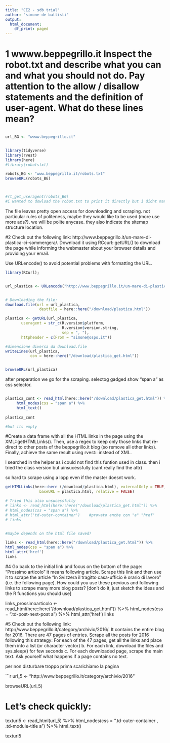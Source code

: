 ```yaml
---
title: "CE2 - sdb trial"
author: "simone de battisti"
output:
  html_document:
    df_print: paged
---
```


# 1 wwww.beppegrillo.it Inspect the robot.txt and describe what you can and what you should not do. Pay attention to the allow / disallow statements and the definition of user-agent. What do these lines mean?

```r

url_BG <- "wwww.beppegrillo.it"


library(tidyverse)
library(rvest)
library(here)
#library(robotstxt)

robots_BG <- "www.beppegrillo.it/robots.txt"
browseURL(robots_BG)



#rt_get_useragent(robots_BG)
#i wanted to dowload the robot.txt to print it directly but i didnt managed
```

The file leaves pretty open access for downloading and scraping. not particular rules of politeness, maybe they would like to be used (more use more ads?).   we will be polite anycase. they also indicate the sitemap structure location.


#2 Check out the following link: http://www.beppegrillo.it/un-mare-di-plastica-ci-sommergera/. Download it using RCcurl::getURL() to download the page while informing the webmaster about your browser details and providing your email.

Use URLencode() to avoid potential problems with formatting the URL.

```r
library(RCurl);


url_plastica <- URLencode("http://www.beppegrillo.it/un-mare-di-plastica-ci-sommergera")


# Downloading the file:
download.file(url = url_plastica,                       
               destfile = here::here("/download/plastica.html"))

plastica <- getURL(url_plastica, 
       useragent = str_c(R.version$platform,
                         R.version$version.string,
                         sep = ", "),
       httpheader = c(From = "simone@ospo.it"))

#dimensione diversa da download.file
writeLines(url_plastica, 
           con = here::here("/download/plastica_get.html"))


browseURL(url_plastica)
```

after preparation we go for the scraping. selectog gadged show "span a" as css selector.

```r

plastica_cont <- read_html(here::here("/download/plastica_get.html")) %>% 
     html_nodes(css = "span a") %>% 
     html_text()
     
plastica_cont

#but its empty

```


#Create a data frame with all the HTML links in the page using the XML::getHTMLLinks(). Then, use a regex to keep only those links that re-direct to other posts of the beppegrillo.it blog (so remove all other links). Finally, achieve the same result using rvest:: instead of XML.


I searched in the helper as i could not find this funtion used in class. then i tried the class version but uinsucessfully (cant really find the attr)

so hard to scrape using a lopp even if the master doesnt work.


```r


getHTMLLinks(here::here (/download/plastica.html), externalOnly = TRUE, xpQuery = "//a/@href",
               baseURL = plastica.html, relative = FALSE)

# Tried this also unsucessfully
# links <- read_html(here::here("/download/plastica_get.html")) %>%
# html_nodes(css = "span a") %>% 
# html_attr('td-outer-container')    #provato anche con "a" "href"
# links


#maybe depends on the html file saved?

links <- read_html(here::here("/download/plastica_get.html")) %>%
html_nodes(css = "span a") %>% 
html_attr('href')    
links

```


#4 Go back to the initial link and focus on the bottom of the page: "Prossimo articolo" it means following article. Scrape this link and then use it to scrape the article "In Svizzera il tragitto casa-ufficio è orario di lavoro” (i.e. the following page). How could you use these previous and following links to scrape many more blog posts? [don’t do it, just sketch the ideas and the R functions you should use]


links_prossimoarticolo <- read_html(here::here("/download/plastica_get.html")) %>%
html_nodes(css = ".td-post-next-post a") %>% 
html_attr('href') 
links



#5 Check out the following link: http://www.beppegrillo.it/category/archivio/2016/. It contains the entire blog for 2016. There are 47 pages of entries. Scrape all the posts for 2016 following this strategy:
For each of the 47 pages, get all the links and place them into a list (or character vector)
b. For each link, download the files and sys.sleep() for few seconds
c. For each downloaded page, scrape the main text. Ask yourself what happens if a page contains no text.


per non disturbare troppo prima scarichiamo la pagina

```r
url_5 <- "http://www.beppegrillo.it/category/archivio/2016"

browseURL(url_5)


# Let's check quickly:
texturl5 <- read_html(url_5) %>% 
     html_nodes(css = ".td-outer-container , .td-module-title a") %>% 
     html_text()


texturl5






